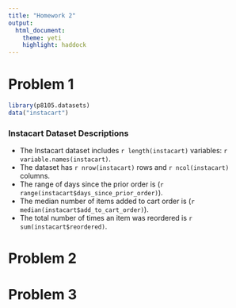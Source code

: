 ```yaml
---
title: "Homework 2"
output:
  html_document:
    theme: yeti
    highlight: haddock
---
```


# Problem 1
```r
library(p8105.datasets)
data("instacart")
```

### Instacart Dataset Descriptions

* The Instacart dataset includes `r length(instacart)` variables: `r variable.names(instacart)`.
* The dataset has `r nrow(instacart)` rows and `r ncol(instacart)` columns.
* The range of days since the prior order is (`r range(instacart$days_since_prior_order)`).
* The median number of items added to cart order is (`r median(instacart$add_to_cart_order)`).
* The total number of times an item was reordered is `r sum(instacart$reordered)`.

# Problem 2

# Problem 3

